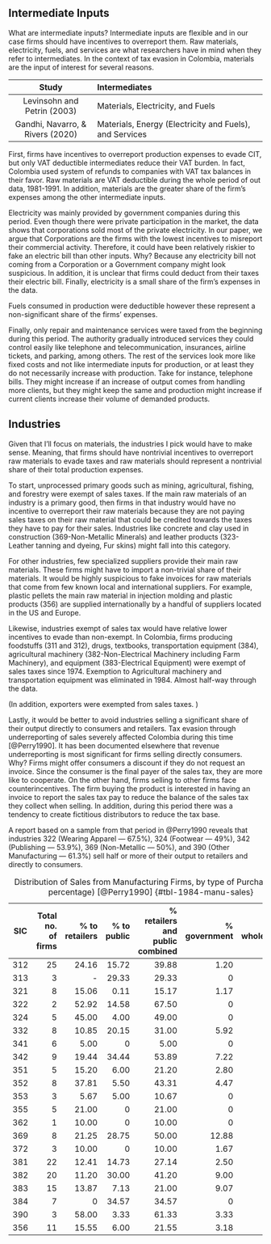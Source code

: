 ## Intermediate Inputs {#sec-inter}

What are intermediate inputs? Intermediate inputs are flexible and in our case firms should have incentives to overreport them. Raw materials, electricity, fuels, and services are what researchers have in mind when they refer to intermediates. In the context of tax evasion in Colombia, materials are the input of interest for several reasons. 

| Study | Intermediates|
|:-----:|:-------------|
| Levinsohn and Petrin (2003) | Materials, Electricity, and Fuels |
| Gandhi, Navarro, & Rivers (2020) | Materials, Energy (Electricity and Fuels), and Services |

First, firms have incentives to overreport production expenses to evade CIT, but only VAT deductible intermediates reduce their VAT burden. In fact, Colombia used system of refunds to companies with VAT tax balances in their favor. Raw materials are VAT deductible during the whole period of out data, 1981-1991. In addition, materials are the greater share of the firm's expenses among the other intermediate inputs. 

Electricity was mainly provided by government companies during this period. Even though there were private participation in the market, the data shows that corporations sold most of the private electricity. In our paper, we argue that Corporations are the firms with the lowest incentives to misreport their commercial activity. Therefore, it could have been relatively riskier to fake an electric bill than other inputs. Why? Because any electricity bill not coming from a Corporation or a Government company might look suspicious. In addition, it is unclear that firms could deduct from their taxes their electric bill. Finally, electricity is a small share of the firm's expenses in the data.

Fuels consumed in production were deductible however these represent a non-significant share of the firms' expenses.

Finally, only repair and maintenance services were taxed from the beginning during this period. The authority gradually introduced services they could control easily like telephone and telecommunication, insurances, airline tickets, and parking, among others. The rest of the services look more like fixed costs and not like intermediate inputs for production, or at least they do not necessarily increase with production. Take for instance, telephone bills. They might increase if an increase of output comes from handling more clients, but they might keep the same and production might increase if current clients increase their volume of demanded products.

## Industries

Given that I'll focus on materials, the industries I pick would have to make sense. Meaning, that firms should have nontrivial incentives to overreport raw materials to evade taxes and raw materials should represent a nontrivial share of their total production expenses.

To start, unprocessed primary goods such as mining, agricultural, fishing, and forestry were exempt of sales taxes. If the main raw materials of an industry is a primary good, then firms in that industry would have no incentive to overreport their raw materials because they are not paying sales taxes on their raw material that could be credited towards the taxes they have to pay for their sales. Industries like concrete and clay used in construction (369-Non-Metallic Minerals) and leather products (323-Leather tanning and dyeing, Fur skins) might fall into this category.

For other industries, few specialized suppliers provide their main raw materials. These firms might have to import a non-trivial share of their materials. It would be highly suspicious to fake invoices for raw materials that come from few known local and international suppliers. For example, plastic pellets the main raw material in injection molding and plastic products (356) are supplied internationally by a handful of suppliers located in the US and Europe. 

Likewise, industries exempt of sales tax would have relative lower incentives to evade than non-exempt. In Colombia, firms producing foodstuffs (311 and 312), drugs, textbooks, transportation equipment (384), agricultural machinery (382-Non-Electrical Machinery including Farm Machinery), and equipment (383-Electrical Equipment) were exempt of sales taxes since 1974. Exemption to Agricultural machinery and transportation equipment was eliminated in 1984. Almost half-way through the data.

(In addition, exporters were exempted from sales taxes. )

Lastly, it would be better to avoid industries selling a significant share of their output directly to consumers and retailers. Tax evasion through underreporting of sales severely affected Colombia during this time [@Perry1990]. It has been documented elsewhere that revenue underreporting is most significant for firms selling directly consumers. Why? Firms might offer consumers a discount if they do not request an invoice. Since the consumer is the final payer of the sales tax, they are more like to cooperate. On the other hand, firms selling to other firms face counterincentives. The firm buying the product is interested in having an invoice to report the sales tax pay to reduce the balance of the sales tax they collect when selling. In addition, during this period there was a tendency to create fictitious distributors to reduce the tax base. 

A report based on a sample from that period in @Perry1990 reveals that industries 322 (Wearing Apparel — 67.5\%), 324 (Footwear — 49\%), 342 (Publishing — 53.9\%), 369 (Non-Metallic — 50\%), and 390 (Other Manufacturing — 61.3\%) sell half or more of their output to retailers and directly to consumers.


| SIC    | Total no. of firms | % to retailers | % to public | % retailers and public combined | % government | % wholesalers |
|--------|-------------------:|---------------:|------------:|--------------------------------:|-------------:|--------------:|
| 312    | 25                 | 24.16          | 15.72       | 39.88                           | 1.20         | 58.92         |
| 313    | 3                  | -              | 29.33       | 29.33                           | 0            | 70.67         |
| 321    | 8                  | 15.06          | 0.11        | 15.17                           | 1.17         | 83.67         |
| 322    | 2                  | 52.92          | 14.58       | 67.50                           | 0            | 32.50         |
| 324    | 5                  | 45.00          | 4.00        | 49.00                           | 0            | 51.00         |
| 332    | 8                  | 10.85          | 20.15       | 31.00                           | 5.92         | 63.08         |
| 341    | 6                  | 5.00           | 0           | 5.00                            | 0            | 95.00         |
| 342    | 9                  | 19.44          | 34.44       | 53.89                           | 7.22         | 38.89         |
| 351    | 5                  | 15.20          | 6.00        | 21.20                           | 2.80         | 76.00         |
| 352    | 8                  | 37.81          | 5.50        | 43.31                           | 4.47         | 52.22         |
| 353    | 3                  | 5.67           | 5.00        | 10.67                           | 0            | 89.33         |
| 355    | 5                  | 21.00          | 0           | 21.00                           | 0            | 79.00         |
| 362    | 1                  | 10.00          | 0           | 10.00                           | 0            | 90.00         |
| 369    | 8                  | 21.25          | 28.75       | 50.00                           | 12.88        | 37.13         |
| 372    | 3                  | 10.00          | 0           | 10.00                           | 1.67         | 88.33         |
| 381    | 22                 | 12.41          | 14.73       | 27.14                           | 2.50         | 70.36         |
| 382    | 20                 | 11.20          | 30.00       | 41.20                           | 9.00         | 49.80         |
| 383    | 15                 | 13.87          | 7.13        | 21.00                           | 9.07         | 69.93         |
| 384    | 7                  | 0              | 34.57       | 34.57                           | 0            | 65.43         |
| 390    | 3                  | 58.00          | 3.33        | 61.33                           | 3.33         | 35.33         |
| 356    | 11                 | 15.55          | 6.00        | 21.55                           | 3.18         | 75.27         |
: Distribution of Sales from Manufacturing Firms, by type of Purchaser (in percentage) [@Perry1990] {#tbl-1984-manu-sales}